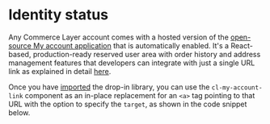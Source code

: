 
<Meta of={Stories} />

# Identity status

Any Commerce Layer account comes with a hosted version of the [open-source My account application](https://github.com/commercelayer/commercelayer-my-account) that is automatically enabled. It's a React-based, production-ready reserved user area with order history and address management features that developers can integrate with just a single URL link as explained in detail [here](https://github.com/commercelayer/commercelayer-my-account#hosted-version).

Once you have [imported](?path=/docs/getting-started--docs) the drop-in library, you can use the `cl-my-account-link` component as an in-place replacement for an `<a>` tag pointing to that URL with the option to specify the `target`, as shown in the code snippet below.

<Canvas of={Stories.Basic} />

<ArgsTable story='Basic' />

